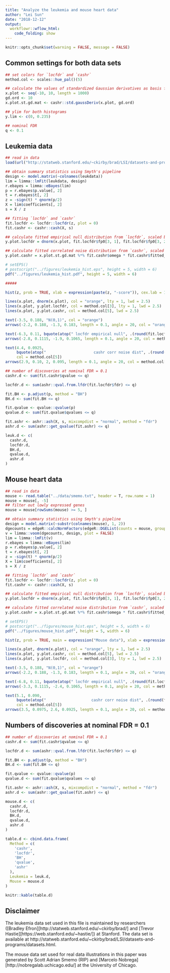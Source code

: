 ```yaml
---
title: "Analyze the leukemia and mouse heart data"
author: "Lei Sun"
date: "2018-12-12"
output:
  workflowr::wflow_html:
    code_folding: show
---
```


```r
knitr::opts_chunk$set(warning = FALSE, message = FALSE)
```

## Common settings for both data sets

```r
## set colors for `locfdr` and `cashr`
method.col <- scales::hue_pal()(5)

## calculate the values of standardized Gaussian derivatives as basis functions at a number of plotting positions
x.plot <- seq(-10, 10, length = 1000)
gd.ord <- 10
x.plot.st.gd.mat <- cashr::std.gaussDeriv(x.plot, gd.ord)

## ylim for both histograms
y.lim <- c(0, 0.235)

## nominal FDR
q <- 0.1
```

## Leukemia data

```r
## read in data
load(url("http://statweb.stanford.edu/~ckirby/brad/LSI/datasets-and-programs/data/leukdata.RData"))
```

```r
## obtain summary statistics using Smyth's pipeline
design <- model.matrix(~colnames(leukdata))
lim = limma::lmFit(leukdata, design)
r.ebayes = limma::eBayes(lim)
p = r.ebayes$p.value[, 2]
t = r.ebayes$t[, 2]
z = -sign(t) * qnorm(p/2)
X = lim$coefficients[, 2]
s = X / z
```

```r
## fitting `locfdr` and `cashr`
fit.locfdr <- locfdr::locfdr(z, plot = 0)
fit.cashr <- cashr::cash(X, s)
```

```r
## calculate fitted empirical null distribution from `locfdr`, scaled by fitted null proportion
y.plot.locfdr = dnorm(x.plot, fit.locfdr$fp0[3, 1], fit.locfdr$fp0[3, 2]) * fit.locfdr$fp0[3, 3]

## calculate fitted correlated noise distribution from `cashr`, scaled by fitted null proportion
y.plot.cashr = x.plot.st.gd.mat %*% fit.cashr$omega * fit.cashr$fitted_g$pi[1]
```

```r
# setEPS()
# postscript("../figures/leukemia_hist.eps", height = 5, width = 6)
pdf("../figures/leukemia_hist.pdf", height = 5, width = 6)

#####

hist(z, prob = TRUE, xlab = expression(paste(z, "-score")), cex.lab = 1.25, breaks = 50, main = expression("Leukemia data"), cex.main = 1.5, xlim = c(-10, 10), ylim = y.lim)

lines(x.plot, dnorm(x.plot), col = "orange", lty = 1, lwd = 2.5)
lines(x.plot, y.plot.locfdr, col = method.col[3], lty = 1, lwd = 2.5)
lines(x.plot, y.plot.cashr, col = method.col[5], lwd = 2.5)

text(-3.5, 0.188, "N(0,1)", col = "orange")
arrows(-2.2, 0.188, -1.3, 0.183, length = 0.1, angle = 20, col = "orange")

text(-6.3, 0.11, bquote(atop(" locfdr empirical null", .(round(fit.locfdr$fp0[3, 3], 2)) %*% N(.(round(fit.locfdr$fp0[3, 1], 2)), .(round(fit.locfdr$fp0[3, 2], 2))^2))), col = method.col[3])
arrows(-2.8, 0.1115, -1.9, 0.1065, length = 0.1, angle = 20, col = method.col[3])

text(4.4, 0.0925,
     bquote(atop("                     cashr corr noise dist", .(round(fit.cashr$fitted_g$pi[1], 2)) %*% hat(f))),
     col = method.col[5])
arrows(2.9, 0.10, 2, 0.095, length = 0.1, angle = 20, col = method.col[5])
```

```r
## number of discoveries at nominal FDR = 0.1
cashr.d <- sum(fit.cashr$qvalue <= q)

locfdr.d <- sum(ashr::qval.from.lfdr(fit.locfdr$fdr) <= q)

fit.BH <- p.adjust(p, method = "BH")
BH.d <- sum(fit.BH <= q)

fit.qvalue <- qvalue::qvalue(p)
qvalue.d <- sum(fit.qvalue$qvalues <= q)

fit.ashr <- ashr::ash(X, s, mixcompdist = "normal", method = "fdr")
ashr.d <- sum(ashr::get_qvalue(fit.ashr) <= q)

leuk.d <- c(
  cashr.d,
  locfdr.d,
  BH.d,
  qvalue.d,
  ashr.d
)
```

## Mouse heart data

```r
## read in data
mouse <- read.table("../data/smemo.txt", header = T, row.name = 1)
mouse = mouse[, -5]
## filter out lowly expressed genes
mouse = mouse[rowSums(mouse) >= 5, ]
```

```r
## obtain summary statistics using Smyth's pipeline
design = model.matrix(~substr(colnames(mouse), 1, 2))
dgecounts = edgeR::calcNormFactors(edgeR::DGEList(counts = mouse, group = design[, 2]))
v = limma::voom(dgecounts, design, plot = FALSE)
lim = limma::lmFit(v)
r.ebayes = limma::eBayes(lim)
p = r.ebayes$p.value[, 2]
t = r.ebayes$t[, 2]
z = -sign(t) * qnorm(p/2)
X = lim$coefficients[, 2]
s = X / z
```

```r
## fitting `locfdr` and `cashr`
fit.locfdr <- locfdr::locfdr(z, plot = 0)
fit.cashr <- cashr::cash(X, s)
```

```r
## calculate fitted empirical null distribution from `locfdr`, scaled by fitted null proportion
y.plot.locfdr = dnorm(x.plot, fit.locfdr$fp0[3, 1], fit.locfdr$fp0[3, 2]) * fit.locfdr$fp0[3, 3]

## calculate fitted correlated noise distribution from `cashr`, scaled by fitted null proportion
y.plot.cashr = x.plot.st.gd.mat %*% fit.cashr$omega * fit.cashr$fitted_g$pi[1]
```

```r
# setEPS()
# postscript("../figures/mouse_hist.eps", height = 5, width = 6)
pdf("../figures/mouse_hist.pdf", height = 5, width = 6)

hist(z, prob = TRUE, main = expression("Mouse data"), xlab = expression(paste(z, "-score")), cex.lab = 1.25, xlim = c(-10, 10), ylim = y.lim, cex.main = 1.5)

lines(x.plot, dnorm(x.plot), col = "orange", lty = 1, lwd = 2.5)
lines(x.plot, y.plot.cashr, col = method.col[5], lwd = 2.5)
lines(x.plot, y.plot.locfdr, col = method.col[3], lty = 1, lwd = 2.5)

text(-3.5, 0.188, "N(0,1)", col = "orange")
arrows(-2.2, 0.188, -1.3, 0.183, length = 0.1, angle = 20, col = "orange")

text(-6.8, 0.11, bquote(atop(" locfdr empirical null", .(round(fit.locfdr$fp0[3, 3], 2)) %*% N(.(round(fit.locfdr$fp0[3, 1], 2)), .(round(fit.locfdr$fp0[3, 2], 2))^2))), col = method.col[3])
arrows(-3.3, 0.1115, -2.4, 0.1065, length = 0.1, angle = 20, col = method.col[3])

text(5.1, 0.090,
     bquote(atop("                    cashr corr noise dist", .(round(fit.cashr$fitted_g$pi[1], 2)) %*% hat(f))),
     col = method.col[5])
arrows(3.5, 0.0975, 2.6, 0.0925, length = 0.1, angle = 20, col = method.col[5])
```

## Numbers of discoveries at nominal FDR = 0.1

```r
## number of discoveries at nominal FDR = 0.1
cashr.d <- sum(fit.cashr$qvalue <= q)

locfdr.d <- sum(ashr::qval.from.lfdr(fit.locfdr$fdr) <= q)

fit.BH <- p.adjust(p, method = "BH")
BH.d <- sum(fit.BH <= q)

fit.qvalue <- qvalue::qvalue(p)
qvalue.d <- sum(fit.qvalue$qvalues <= q)

fit.ashr <- ashr::ash(X, s, mixcompdist = "normal", method = "fdr")
ashr.d <- sum(ashr::get_qvalue(fit.ashr) <= q)

mouse.d <- c(
  cashr.d,
  locfdr.d,
  BH.d,
  qvalue.d,
  ashr.d
)
```

```r
table.d <- cbind.data.frame(
  Method = c(
    'cashr',
    'locfdr',
    'BH',
    'qvalue',
    'ashr'
  ),
  Leukemia = leuk.d,
  Mouse = mouse.d
)

knitr::kable(table.d)
```

## Disclaimer

The leukemia data set used in this file is maintained by researchers ([Bradley Efron][http://statweb.stanford.edu/~ckirby/brad/] and [Trevor Hastie][https://web.stanford.edu/~hastie/]) at Stanford. The data set is available at http://statweb.stanford.edu/~ckirby/brad/LSI/datasets-and-programs/datasets.html.

The mouse data set used for real data illustrations in this paper was generated by Scott Adrian Smemo (RIP) and [Marcelo Nobrega][http://nobregalab.uchicago.edu/] at the University of Chicago.
